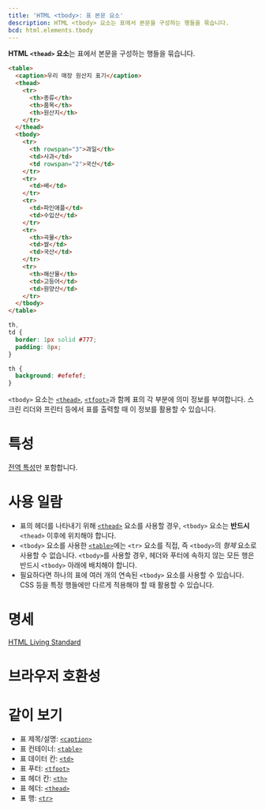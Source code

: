 ```yaml
---
title: 'HTML <tbody>: 표 본문 요소'
description: HTML <tbody> 요소는 표에서 본문을 구성하는 행들을 묶습니다.
bcd: html.elements.tbody
---
```


**HTML `<thead>` 요소**는 표에서 본문을 구성하는 행들을 묶습니다.

<HTMLDemo height={180}>

```html
<table>
  <caption>우리 매장 원산지 표기</caption>
  <thead>
    <tr>
      <th>종류</th>
      <th>품목</th>
      <th>원산지</th>
    </tr>
  </thead>
  <tbody>
    <tr>
      <th rowspan="3">과일</th>
      <td>사과</td>
      <td rowspan="2">국산</td>
    </tr>
    <tr>
      <td>배</td>
    </tr>
    <tr>
      <td>파인애플</td>
      <td>수입산</td>
    </tr>
    <tr>
      <th>곡물</th>
      <td>쌀</td>
      <td>국산</td>
    </tr>
    <tr>
      <th>해산물</th>
      <td>고등어</td>
      <td>원양산</td>
    </tr>
  </tbody>
</table>
```

```css
th,
td {
  border: 1px solid #777;
  padding: 8px;
}

th {
  background: #efefef;
}
```

</HTMLDemo>

`<tbody>` 요소는 [`<thead>`](./thead), [`<tfoot>`](./tfoot)과 함께 표의 각 부분에 의미 정보를 부여합니다. 스크린 리더와 프린터 등에서 표를 출력할 때 이 정보를 활용할 수 있습니다.

# 특성

[전역 특성](/docs/Web/HTML/Global_attributes)만 포함합니다.

# 사용 일람

- 표의 헤더를 나타내기 위해 [`<thead>`](./thead) 요소를 사용할 경우, `<tbody>` 요소는 **반드시** `<thead>` 이후에 위치해야 합니다.
- `<tbody>` 요소를 사용한 [`<table>`](./table)에는 `<tr>` 요소를 직접, 즉 `<tbody>`의 *형제* 요소로 사용할 수 없습니다. `<tbody>`를 사용할 경우, 헤더와 푸터에 속하지 않는 모든 행은 반드시 `<tbody>` 아래에 배치해야 합니다.
- 필요하다면 하나의 표에 여러 개의 연속된 `<tbody>` 요소를 사용할 수 있습니다. CSS 등을 특정 행들에만 다르게 적용해야 할 때 활용할 수 있습니다.

# 명세

[HTML Living Standard](https://html.spec.whatwg.org/multipage/tables.html#the-tbody-element)

# 브라우저 호환성

<BrowserCompat data={props.bcd} />

# 같이 보기

- 표 제목/설명: [`<caption>`](./caption)
- 표 컨테이너: [`<table>`](./table)
- 표 데이터 칸: [`<td>`](./td)
- 표 푸터: [`<tfoot>`](./tfoot)
- 표 헤더 칸: [`<th>`](./th)
- 표 헤더: [`<thead>`](./thead)
- 표 행: [`<tr>`](./tr)
